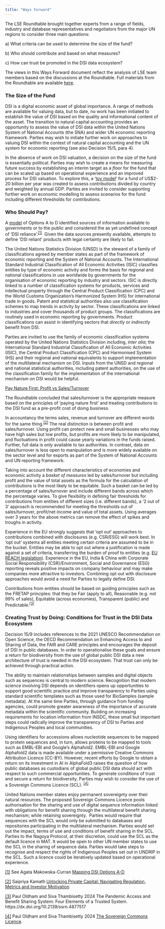 ```yaml
---
title: "Ways Forward"
---
```


The LSE Roundtable brought together experts from a range of fields, industry and database representatives and negotiators from the major UN regions to consider three main questions:

a\) What criteria can be used to determine the size of the fund?

b\) Who should contribute and based on what measures?

c\) How can trust be promoted in the DSI data ecosystem?

The views in this Ways Forward document reflect the analysis of LSE team members based on the discussions at the Roundtable. Full materials from the Roundtable are available [here](https://oneworldanalytics.com/biodiversity-finance-dsi/presentations.html).

### **The Size of the Fund**

DSI is a digital economic asset of global importance. A range of methods are available for valuing data, but to date, no work has been initiated to establish the value of DSI based on the quality and informational content of the asset. The transition to natural capital accounting provides an opportunity to assess the value of DSI data within the United Nations System of National Accounts (the SNA) and wider UN economic reporting framework. Parties may wish to initiate further work on approaches to valuing DSI within the context of natural capital accounting and the UN system for economic reporting (see also Decision 15/5, para 4).

In the absence of work on DSI valuation, a decision on the size of the fund is essentially political. Parties may wish to create a means for measuring future success by establishing an interim target as a *floor* for the fund that can be scaled up based on operational experience and an improved process for DSI valuation. To explore this, a ‘[toy model](https://www.dropbox.com/scl/fi/571c4fm7s0a4lm8yil9bo/Kamath_TOY_MODEL_To_be_printed.xlsx?rlkey=4ppi09aipdx0xq4caeokn5ejv&st=yh4yd2im&dl=0)’ for a fund of US\$2-20 billion per year was created to assess contributions divided by country and weighted by annual GDP. Parties are invited to consider supporting further work on economic modelling to assess scenarios for the fund including different thresholds for contributions.

### **Who Should Pay?**

A [model](https://www.dropbox.com/scl/fi/12pytjixbvmawio869dwf/Makowska-Revenue-Model-Components-Table-PRINTED.pptx?rlkey=b8hxgviuu29gojol7bfgxzzlq&st=t0haqk1u&dl=0) of Options A to D identified sources of information available to governments or to the public and considered the as yet undefined concept of ‘DSI reliance’.^[\[1\]](#_ftn1)^  Given the data sources presently available, attempts to define ‘DSI reliant’ products with legal certainty are likely to fail.

The United Nations Statistics Division (UNSD) is the steward of a family of classifications agreed by member states as part of the framework of economic reporting and the System of National Accounts. The International Standard Industrial Classification of All Economic Activities (ISIC) classifies entities by type of economic activity and forms the basis for regional and national classifications in use worldwide by governments for the organisation of economic reporting by industry and sectors. ISIC is directly linked to a number of classification systems for products, services and intellectual property through the Central Product Classification (CPC) and the World Customs Organization’s Harmonized System (HS) for international trade in goods. Patent and statistical authorities also use classification schemes to map trends in activity by sector. These classifications are linked to industries and cover thousands of product groups. The classifications are routinely used in economic reporting by governments. Product classifications can assist in identifying sectors that *directly* or *indirectly* benefit from DSI.

Parties are invited to use the family of economic classification systems operated by the United Nations Statistics Division including, *inter alia*; the International Standard Industrial Classification of All Economic Activities (ISIC), the Central Product Classification (CPC) and Harmonised System (HS) and their regional and national equivalents to support implementation of the multilateral mechanism on DSI. Inputs from the UNSD and regional and national statistical authorities, including patent authorities, on the use of the classification family for the implementation of the international mechanism on DSI would be helpful.

[Pay Nature First: Profit vs Sales/Turnover]{.underline}

The Roundtable concluded that sales/turnover is the appropriate measure based on the principles of ‘paying nature first’ and treating contributions to the DSI fund as a pre-profit cost of doing business.

In accountancy the terms sales, revenue and turnover are different words for the same thing.^[\[2\]](#_ftn2)^ The real distinction is between profit and sales/turnover. Using profit can protect new and small businesses who may have high sales but low profits, but profits are more likely to be manipulated, and fluctuations in profit could cause yearly variations in the funds raised.  Further, full data is only available to tax authorities. In contrast, data on sales/turnover is less open to manipulation and is more widely available on the sector level and for exports as part of the System of National Accounts and UN reporting framework.

Taking into account the different characteristics of economies and economic activity a *basket of measures* led by sales/turnover but including profit and the value of total assets as the formula for the calculation of contributions is the most likely to be equitable. Such a basket can be led by a percentage of sales/turnover and include different bands across which the percentage varies. To give flexibility in defining fair thresholds for contributions from entities of different sizes (i.e. different bands), a ‘2 out of 3’ approach is recommended for meeting the thresholds out of sales/turnover, profit/net income and value of total assets. Using averages over 3 years for the above metrics can remove the effect of spikes and troughs in activity.

Experience in the EU strongly suggests that ‘opt out’ approaches to contributions combined with disclosures (e.g. CSR/ESG) will work best. In ‘opt out’ systems all entities meeting certain criteria are assumed to be in the bucket. Entities may be able to opt out where a justification is made against a set of criteria, transferring the burden of proof to entities (e.g. [EU REACH legislation](https://environment.ec.europa.eu/topics/chemicals/reach-regulation_en)). Experience in the EU, India & China with Corporate Social Responsibility (CSR)/Environment, Social and Governance (ESG) reporting reveals positive impacts on company behaviour and may make companies more attractive to investors. Combining opt out with disclosure approaches would avoid a need for Parties to legally define DSI. 

Contributions from entities should be based on guiding principles such as the FRETAP principles: that they be Fair (apply to all), Reasonable (e.g. not 99% of sales), Equitable (across economies), Transparent (public) and Predictable.^[\[3\]](#_ftn3)^

### **Creating Trust by Doing: Conditions for Trust in the DSI Data Ecosystem**

Decision 15/9 includes references to the 2021 UNESCO Recommendation on Open Science, the OECD Recommendation on Enhancing Access to and Sharing of Data, the FAIR and CARE principles and encourages the deposit of DSI in public databases. In order to operationalise these goals and ensure a return for biodiversity from the use of global public DSI data a new architecture of trust is needed in the DSI ecosystem. That trust can only be achieved through practical action.

The ability to maintain relationships between samples and digital objects such as sequences is central to modern science. Recognition that modern science involving DSI depends on identifiers opens up opportunities to support good scientific practice *and* improve transparency to Parties using standard scientific templates such as those used for BioSamples (sample metadata). At the same time Parties, through guidance from funding agencies, could promote greater awareness of the importance of accurate metadata within the scientific community. Building on increasing requirements for location information from INSDC, these small but important steps could radically improve the transparency of DSI to Parties and Indigenous Peoples and local communities.

Using identifiers for accessions allows nucleotide sequences to be mapped to protein sequences and, in turn, allows proteins to be mapped to tools such as EMBL-EBI and Google’s Alphafold2. EMBL-EBI and Google Alphafold2 data is made available under a permissive Creative Commons Attribution Licence (CC-BY). However, recent efforts by Google to obtain a return on its investment in AI in AlphaFold3 raises the question of how public databases as custodians of global public DSI data should act with respect to such commercial opportunities. To generate conditions of trust and secure a return for biodiversity, Parties may wish to consider the use of a Sovereign Commons Licence (SCL). ^[\[4\]](#_ftn4)^

United Nations member states enjoy permanent sovereignty over their natural resources. The proposed Sovereign Commons Licence pools authorisation for the sharing and use of digital sequence information linked with obligations for benefit sharing through the multilateral benefit sharing mechanism; while retaining sovereignty.  Parties would require that sequences with the SCL would only be submitted to databases and repositories participating in the multilateral mechanism. Parties would set out the impact, terms of use and conditions of benefit sharing in the SCL. Parties to the Nagoya Protocol, at their discretion, could use the SCL as the default licence in MAT. It would be open to other UN member states to use the SCL in the sharing of sequence data. Parties would take steps to recognise and respect the rights of Indigenous Peoples set out in UNDRIP in the SCL. Such a licence could be iteratively updated based on operational experience.

[\[1\]](#_ftnref1) See Agata Makowska-Curran [Mapping DSI Options A-D](https://www.dropbox.com/scl/fi/1hrvbshoatptfi0widc5x/Makowska-Curran_DSI-Models.pptx?rlkey=8lrn2iu035d43sssr4sh0bqwi&st=q681dqfl&dl=0)

[\[2\]](#_ftnref2) Saipriya Kamath [Unlocking Private Capital: Navigating Regulation, Metrics and Investor Motivation](https://www.dropbox.com/scl/fi/m0radq2vc9apc2k1lscz7/Kamath_unlocking_private_capital.pptx?rlkey=i5kt0aji1k4etsl9v9es4vmqo&st=ew4m55xr&dl=0)

[\[3\]](#_ftnref3) Paul Oldham and Siva Thambisetty 2024 The Pandemic Access and Benefit Sharing System: Four Elements of a Trusted System. https://dx.doi.org/10.2139/ssrn.4877517

[\[4\]](#_ftnref4) Paul Oldham and Siva Thambisetty 2024 [The Sovereign Commons Licence](https://www.dropbox.com/scl/fi/bv46r6269o59lvj9nx2el/The-Sovereign-Commons-Licence.pdf?rlkey=rvmhwslxxn39iwwm8ijvzhu3l&st=2m7fwh4i&dl=0).
